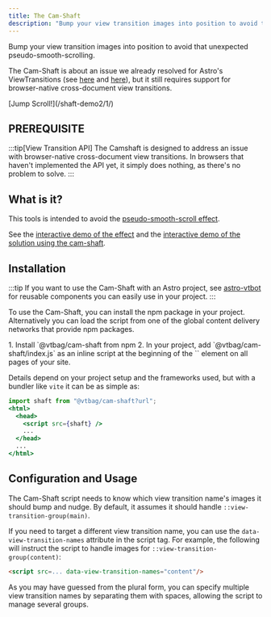 ```yaml
---
title: The Cam-Shaft
description: "Bump your view transition images into position to avoid that unexpected pseudo-smooth-scrolling."
---
```


<Logo alt="The Cam-Shaft" image={shaft}>
Bump your view transition images into position to avoid that unexpected pseudo-smooth-scrolling.

The Cam-Shaft is about an issue we already resolved for Astro's ViewTransitions (see [here](https://events-3bg.pages.dev/jotter/starlight/inner-workings/transitions/#the-pseudo-scrolling-main-area) and [here](https://events-3bg.pages.dev/library/PageOffset/)), but it still requires support for browser-native cross-document view transitions.

</Logo>
<CTA>[Jump Scroll!](/shaft-demo2/1/)</CTA>

## PREREQUISITE

:::tip[View Transition API]
The Camshaft is designed to address an issue with browser-native cross-document view transitions. In browsers that haven't implemented the API yet, it simply does nothing, as there's no problem to solve.
:::


## What is it?

This tools is intended to avoid the [pseudo-smooth-scroll effect](/tips/pseudo-smooth-scrolling/).

See the [interactive demo of the effect](/shaft-demo/1/) and the [interactive demo of the solution using the cam-shaft](/shaft-demo2/1/).


## Installation
:::tip
If you want to use the Cam-Shaft with an Astro project, see [astro-vtbot](https://events-3bg.pages.dev/library/CamShaft/) for reusable components you can easily use in your project.
:::

To use the Cam-Shaft, you can install the npm package in your project. Alternatively you can load the script from one of the global content delivery networks that provide npm packages.

<Steps>
1. Install `@vtbag/cam-shaft from npm
2. In your project, add `@vtbag/cam-shaft/index.js` as an inline script at the beginning of the `<head>` element on all pages of your site.
</Steps>

Details depend on your project setup and the frameworks used, but with a bundler like `vite` it can be as simple as:

```jsx
import shaft from "@vtbag/cam-shaft?url";
<html>
  <head>
    <script src={shaft} />
    ...
  </head>
  ...
</html>
```

## Configuration and Usage

The Cam-Shaft script needs to know which view transition name's images it should bump and nudge. By default, it assumes it should handle `::view-transition-group(main)`.

If you need to target a different view transition name, you can use the `data-view-transition-names` attribute in the script tag. For example, the following will instruct the script to handle images for `::view-transition-group(content)`:

```html
<script src=... data-view-transition-names="content"/>
```

As you may have guessed from the plural form, you can specify multiple view transition names by separating them with spaces, allowing the script to manage several groups.

